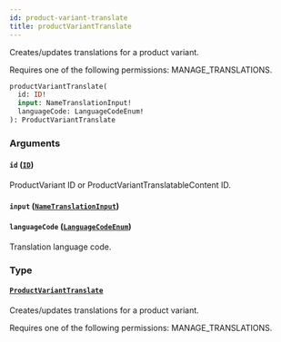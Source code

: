 ```yaml
---
id: product-variant-translate
title: productVariantTranslate
---
```



Creates/updates translations for a product variant. 

Requires one of the following permissions: MANAGE_TRANSLATIONS.

```graphql
productVariantTranslate(
  id: ID!
  input: NameTranslationInput!
  languageCode: LanguageCodeEnum!
): ProductVariantTranslate
```


### Arguments

#### `id` ([`ID`](../../../developer/api-reference/scalars/id))

ProductVariant ID or ProductVariantTranslatableContent ID.


#### `input` ([`NameTranslationInput`](../../../developer/api-reference/inputs/name-translation-input))




#### `languageCode` ([`LanguageCodeEnum`](../../../developer/api-reference/enums/language-code-enum))

Translation language code.


### Type

#### [`ProductVariantTranslate`](../../../developer/api-reference/objects/product-variant-translate) 

Creates/updates translations for a product variant. 

Requires one of the following permissions: MANAGE_TRANSLATIONS.




